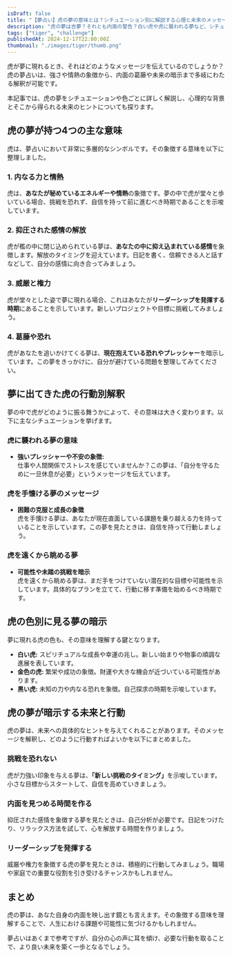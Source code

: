 ```yaml
---
isDraft: false
title: "【夢占い】虎の夢の意味とは？シチュエーション別に解説する心理と未来のメッセージ"
description: "虎の夢は吉夢？それとも内面の警告？白い虎や虎に襲われる夢など、シチュエーション別に詳しく解説！心理状態や未来のヒントもお伝えします。"
tags: ["tiger", "challenge"]
publishedAt: 2024-12-17T22:00:00Z
thumbnail: "./images/tiger/thumb.png"
---
```


虎が夢に現れるとき、それはどのようなメッセージを伝えているのでしょうか？虎の夢占いは、強さや情熱の象徴から、内面の葛藤や未来の暗示まで多岐にわたる解釈が可能です。

本記事では、虎の夢をシチュエーションや色ごとに詳しく解説し、心理的な背景とそこから得られる未来のヒントについても探ります。

<TableOfContents />

## 虎の夢が持つ4つの主な意味

虎は、夢占いにおいて非常に多層的なシンボルです。その象徴する意味を以下に整理しました。

### 1. 内なる力と情熱

虎は、**あなたが秘めているエネルギーや情熱**の象徴です。夢の中で虎が堂々と歩いている場合、挑戦を恐れず、自信を持って前に進むべき時期であることを示唆しています。

### 2. 抑圧された感情の解放

虎が檻の中に閉じ込められている夢は、**あなたの中に抑え込まれている感情**を象徴します。解放のタイミングを迎えています。日記を書く、信頼できる人と話すなどして、自分の感情に向き合ってみましょう。

### 3. 威厳と権力

虎が堂々とした姿で夢に現れる場合、これはあなたが**リーダーシップを発揮する時期**にあることを示しています。新しいプロジェクトや目標に挑戦してみましょう。

### 4. 葛藤や恐れ

虎があなたを追いかけてくる夢は、**現在抱えている恐れやプレッシャー**を暗示しています。この夢をきっかけに、自分が避けている問題を整理してみてください。

## 夢に出てきた虎の行動別解釈

夢の中で虎がどのように振る舞うかによって、その意味は大きく変わります。以下に主なシチュエーションを挙げます。

### 虎に襲われる夢の意味

- <strong>強いプレッシャーや不安の象徴:</strong>
  <br />
  仕事や人間関係でストレスを感じていませんか？この夢は、「自分を守るために一旦休息が必要」というメッセージを伝えています。

### 虎を手懐ける夢のメッセージ

- <strong>困難の克服と成長の象徴</strong>
  <br />
  虎を手懐ける夢は、あなたが現在直面している課題を乗り越える力を持っていることを示しています。この夢を見たときは、自信を持って行動しましょう。

### 虎を遠くから眺める夢

- <strong>可能性や未踏の挑戦を暗示</strong>
  <br />
  虎を遠くから眺める夢は、まだ手をつけていない潜在的な目標や可能性を示しています。具体的なプランを立てて、行動に移す準備を始めるべき時期です。

## 虎の色別に見る夢の暗示

夢に現れる虎の色も、その意味を理解する鍵となります。

- <strong>白い虎:</strong> スピリチュアルな成長や幸運の兆し。新しい始まりや物事の順調な進展を表しています。
- <strong>金色の虎:</strong> 繁栄や成功の象徴。財運や大きな機会が近づいている可能性があります。
- <strong>黒い虎:</strong> 未知の力や内なる恐れを象徴。自己探求の時期を示唆しています。

## 虎の夢が暗示する未来と行動

虎の夢は、未来への具体的なヒントを与えてくれることがあります。そのメッセージを解釈し、どのように行動すればよいかを以下にまとめました。

### 挑戦を恐れない

虎が力強い印象を与える夢は、<strong>「新しい挑戦のタイミング」</strong>を示唆しています。小さな目標からスタートして、自信を高めていきましょう。

### 内面を見つめる時間を作る

抑圧された感情を象徴する夢を見たときは、自己分析が必要です。日記をつけたり、リラックス方法を試して、心を解放する時間を作りましょう。

### リーダーシップを発揮する

威厳や権力を象徴する虎の夢を見たときは、積極的に行動してみましょう。職場や家庭での重要な役割を引き受けるチャンスかもしれません。

## まとめ

虎の夢は、あなた自身の内面を映し出す鏡とも言えます。その象徴する意味を理解することで、人生における課題や可能性に気づけるかもしれません。

夢占いはあくまで参考ですが、自分の心の声に耳を傾け、必要な行動を取ることで、より良い未来を築く一歩となるでしょう。
